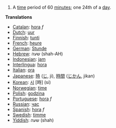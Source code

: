 # A [[time]] period of 60 [[minute]]s; one 24th of a [[day]].

'''Translations'''
*[[Catalan]]: [[hora]] ''f''
*[[Dutch]]: [[uur]]
*[[Finnish]]: [[tunti]]
*[[French]]: [[heure]]
*[[German]]: [[Stunde]]
*[[Hebrew]]: שעה (shah-AH)
*[[Indonesian]]: [[jam]]
*[[Interlingua]]: [[hora]]
*[[Italian]]: [[ora]]
*[[Japanese]]: [[時]] ([[じ]], ji), [[時間]] ([[じかん]], jikan)
*[[Korean]]: [[시]] [時] (si)
*[[Norwegian]]: [[time]]
*[[Polish]]: [[godzina]]
*[[Portuguese]]: [[hora]] ''f''
*[[Russian]]: [[час]]
*[[Spanish]]: [[hora]] ''f''
*[[Swedish]]: [[timme]]
*[[Yiddish]]: שעה (shah)